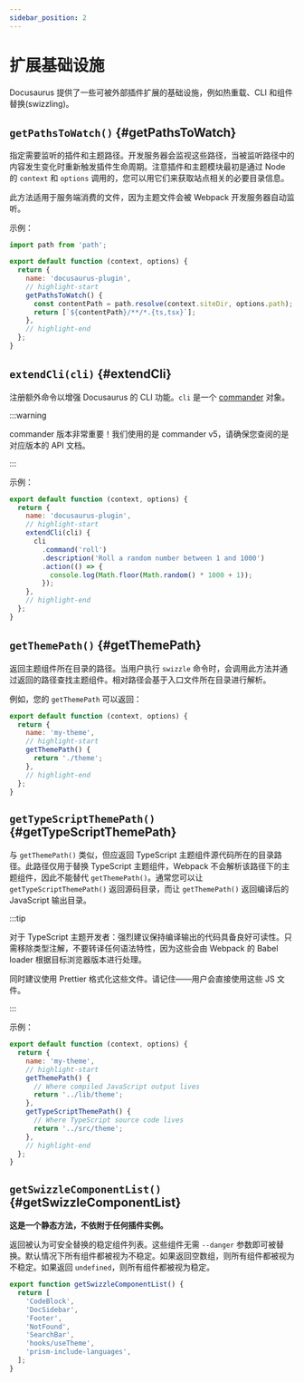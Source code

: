 ```yaml
---
sidebar_position: 2
---
```


# 扩展基础设施

Docusaurus 提供了一些可被外部插件扩展的基础设施，例如热重载、CLI 和组件替换(swizzling)。

## `getPathsToWatch()` {#getPathsToWatch}

指定需要监听的插件和主题路径。开发服务器会监视这些路径，当被监听路径中的内容发生变化时重新触发插件生命周期。注意插件和主题模块最初是通过 Node 的 `context` 和 `options` 调用的，您可以用它们来获取站点相关的必要目录信息。

此方法适用于服务端消费的文件，因为主题文件会被 Webpack 开发服务器自动监听。

示例：

```js title="docusaurus-plugin/src/index.js"
import path from 'path';

export default function (context, options) {
  return {
    name: 'docusaurus-plugin',
    // highlight-start
    getPathsToWatch() {
      const contentPath = path.resolve(context.siteDir, options.path);
      return [`${contentPath}/**/*.{ts,tsx}`];
    },
    // highlight-end
  };
}
```

## `extendCli(cli)` {#extendCli}

注册额外命令以增强 Docusaurus 的 CLI 功能。`cli` 是一个 [commander](https://www.npmjs.com/package/commander/v/5.1.0) 对象。

:::warning

commander 版本非常重要！我们使用的是 commander v5，请确保您查阅的是对应版本的 API 文档。

:::

示例：

```js title="docusaurus-plugin/src/index.js"
export default function (context, options) {
  return {
    name: 'docusaurus-plugin',
    // highlight-start
    extendCli(cli) {
      cli
        .command('roll')
        .description('Roll a random number between 1 and 1000')
        .action(() => {
          console.log(Math.floor(Math.random() * 1000 + 1));
        });
    },
    // highlight-end
  };
}
```

## `getThemePath()` {#getThemePath}

返回主题组件所在目录的路径。当用户执行 `swizzle` 命令时，会调用此方法并通过返回的路径查找主题组件。相对路径会基于入口文件所在目录进行解析。

例如，您的 `getThemePath` 可以返回：

```js title="my-theme/src/index.js"
export default function (context, options) {
  return {
    name: 'my-theme',
    // highlight-start
    getThemePath() {
      return './theme';
    },
    // highlight-end
  };
}
```

## `getTypeScriptThemePath()` {#getTypeScriptThemePath}

与 `getThemePath()` 类似，但应返回 TypeScript 主题组件源代码所在的目录路径。此路径仅用于替换 TypeScript 主题组件，Webpack 不会解析该路径下的主题组件，因此不能替代 `getThemePath()`。通常您可以让 `getTypeScriptThemePath()` 返回源码目录，而让 `getThemePath()` 返回编译后的 JavaScript 输出目录。

:::tip

对于 TypeScript 主题开发者：强烈建议保持编译输出的代码具备良好可读性。只需移除类型注解，不要转译任何语法特性，因为这些会由 Webpack 的 Babel loader 根据目标浏览器版本进行处理。

同时建议使用 Prettier 格式化这些文件。请记住——用户会直接使用这些 JS 文件。

:::

示例：

```js title="my-theme/src/index.js"
export default function (context, options) {
  return {
    name: 'my-theme',
    // highlight-start
    getThemePath() {
      // Where compiled JavaScript output lives
      return '../lib/theme';
    },
    getTypeScriptThemePath() {
      // Where TypeScript source code lives
      return '../src/theme';
    },
    // highlight-end
  };
}
```

## `getSwizzleComponentList()` {#getSwizzleComponentList}

**这是一个静态方法，不依附于任何插件实例。**

返回被认为可安全替换的稳定组件列表。这些组件无需 `--danger` 参数即可被替换。默认情况下所有组件都被视为不稳定。如果返回空数组，则所有组件都被视为不稳定。如果返回 `undefined`，则所有组件都被视为稳定。

```js title="my-theme/src/index.js"
export function getSwizzleComponentList() {
  return [
    'CodeBlock',
    'DocSidebar',
    'Footer',
    'NotFound',
    'SearchBar',
    'hooks/useTheme',
    'prism-include-languages',
  ];
}
```